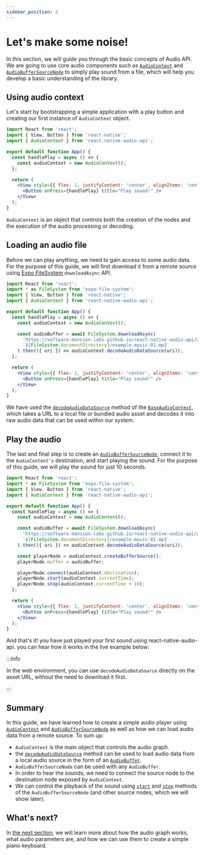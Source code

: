 ```yaml
---
sidebar_position: 2
---
```


# Let's make some noise!

In this section, we will guide you through the basic concepts of Audio API. We are going to use core audio components such as [`AudioContext`](/core/audio-context) and [`AudioBufferSourceNode`](/sources/audio-buffer-source-node) to simply play sound from a file, which will help you develop a basic understanding of the library.

## Using audio context

Let's start by bootstrapping a simple application with a play button and creating our first instance of `AudioContext` object.

```jsx {1,5}
import React from 'react';
import { View, Button } from 'react-native';
import { AudioContext } from 'react-native-audio-api';

export default function App() {
  const handlePlay = async () => {
    const audioContext = new AudioContext();
  };

  return (
    <View style={{ flex: 1, justifyContent: 'center', alignItems: 'center' }}>
      <Button onPress={handlePlay} title="Play sound!" />
    </View>
  );
}
```

`AudioContext` is an object that controls both the creation of the nodes and the execution of the audio processing or decoding.

## Loading an audio file

Before we can play anything, we need to gain access to some audio data. For the purpose of this guide, we will first download it from a remote source using [Expo FileSystem](https://docs.expo.dev/versions/latest/sdk/filesystem/) `downloadAsync` API.

```jsx {2,10-13}
import React from 'react';
import * as FileSystem from 'expo-file-system';
import { View, Button } from 'react-native';
import { AudioContext } from 'react-native-audio-api';

export default function App() {
  const handlePlay = async () => {
    const audioContext = new AudioContext();

    const audioBuffer = await FileSystem.downloadAsync(
      'https://software-mansion-labs.github.io/react-native-audio-api/audio/music/example-music-01.mp3',
      `${FileSystem.documentDirectory}/example-music-01.mp3`
    ).then(({ uri }) => audioContext.decodeAudioDataSource(uri));
  };

  return (
    <View style={{ flex: 1, justifyContent: 'center', alignItems: 'center' }}>
      <Button onPress={handlePlay} title="Play sound!" />
    </View>
  );
}
```

We have used the [`decodeAudioDataSource`](/core/base-audio-context#decodeaudiodatasource) method of the [`BaseAudioContext`](/core/base-audio-context), which takes a URL to a local file or bundled audio asset and decodes it into raw audio data that can be used within our system.

## Play the audio

The last and final step is to create an [`AudioBufferSourceNode`](/sources/audio-buffer-source-node), connect it to the `AudioContext's` destination, and start playing the sound. For the purpose of this guide, we will play the sound for just 10 seconds.

```jsx {15-16,18-20}
import React from 'react';
import * as FileSystem from 'expo-file-system';
import { View, Button } from 'react-native';
import { AudioContext } from 'react-native-audio-api';

export default function App() {
  const handlePlay = async () => {
    const audioContext = new AudioContext();

    const audioBuffer = await FileSystem.downloadAsync(
      'https://software-mansion-labs.github.io/react-native-audio-api/audio/music/example-music-01.mp3',
      `${FileSystem.documentDirectory}/example-music-01.mp3`
    ).then(({ uri }) => audioContext.decodeAudioDataSource(uri));

    const playerNode = audioContext.createBufferSource();
    playerNode.buffer = audioBuffer;

    playerNode.connect(audioContext.destination);
    playerNode.start(audioContext.currentTime);
    playerNode.stop(audioContext.currentTime + 10);
  };

  return (
    <View style={{ flex: 1, justifyContent: 'center', alignItems: 'center' }}>
      <Button onPress={handlePlay} title="Play sound!" />
    </View>
  );
}
```

And that's it! you have just played your first sound using react-native-audio-api. you can hear how it works in the live example below:


<InteractiveExample src={LetsMakeSomeNoiseSrc} component={LetsMakeSomeNoise} />

:::info

In the web environment, you can use `decodeAudioDataSource` directly on the asset URL, without the need to download it first.

:::

## Summary

In this guide, we have learned how to create a simple audio player using [`AudioContext`](/core/audio-context) and [``AudioBufferSourceNode``](/sources/audio-buffer-source-node) as well as how we can load audio data from a remote source. To sum up:

- `AudioContext` is the main object that controls the audio graph.
- the [`decodeAudioDataSource`](/core/base-audio-context#decodeaudiodatasource) method can be used to load audio data from a local audio source in the form of an [`AudioBuffer`](sources/audio-buffer).
- `AudioBufferSourceNode` can be used with any `AudioBuffer`.
- In order to hear the sounds, we need to connect the source node to the destination node exposed by `AudioContext`.
- We can control the playback of the sound using [`start`](/sources/audio-buffer-source-node#start) and [`stop`](/sources/audio-scheduled-source-node#stop) methods of the `AudioBufferSourceNode` (and other source nodes, which we will show later).

## What's next?

In [the next section](/guides/making-a-piano-keyboard), we will learn more about how the audio graph works, what audio parameters are, and how we can use them to create a simple piano keyboard.
